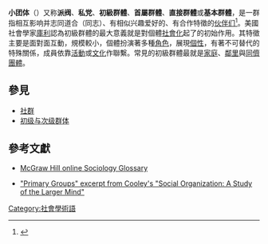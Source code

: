 '''小团体'''（{{Lang-en|Clique}}）又称'''派阀'''、'''私党'''、'''初級群體'''、'''首屬群體'''、'''直接群體'''或'''基本群體'''，是一群指相互影响并志同道合（同志）、有相似兴趣爱好的、有合作特徵的[[群體|伙伴们]]<ref>{{cite encyclopedia|last=Salkind|first=Neil|date=2008-01-01|title=Cliques|url=https://sk.sagepub.com/reference/educationalpsychology/n40.xml|encyclopedia=Encyclopedia of educational psychology|publisher=Sage Publications|access-date=2020-11-15|archive-date=2021-03-08|archive-url=https://web.archive.org/web/20210308105605/http://sk.sagepub.com/reference/educationalpsychology/n40.xml|dead-url=no}}</ref>。美國社會學家[[庫利|庫利]]認為初級群體的最大意義就是對個體[[社會化|社會化]]起了的初始作用。其特徵主要是面對面互動，規模較小，個體扮演著多種[[角色|角色]]，展現[[個性|個性]]，有著不可替代的特殊關係，成員依靠[[活動|活動]]或[[文化|文化]]作聯繫。常見的初級群體最就是[[家庭|家庭]]、[[鄰里|鄰里]]與[[同儕團體|同儕團體]]。

== 參見 ==
* [[社群|社群]]
* [[初级与次级群体|初级与次级群体]]

== 參考文獻 ==
* {{en}}[https://web.archive.org/web/20040810011240/http://highered.mcgraw-hill.com/sites/0072435569/student_view0/glossary.html McGraw Hill online Sociology Glossary]
* {{en}}[https://web.archive.org/web/20070214071133/http://www2.pfeiffer.edu/~lridener/DSS/Cooley/PRIMGRP.HTML "Primary Groups" excerpt from Cooley's "Social Organization: A Study of the Larger Mind"]

{{Sociology-stub}}

[[Category:社會學術語|Category:社會學術語]]